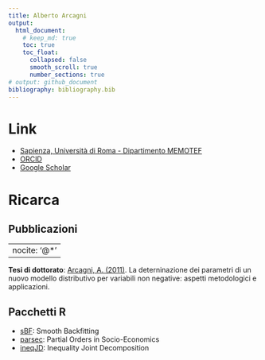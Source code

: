 ```yaml
---
title: Alberto Arcagni
output:
  html_document:
    # keep_md: true
    toc: true
    toc_float:
      collapsed: false
      smooth_scroll: true
      number_sections: true
# output: github_document
bibliography: bibliography.bib
---
```


# Link

* [Sapienza, Università di Roma - Dipartimento MEMOTEF](https://web.uniroma1.it/memotef/users/arcagni-alberto)
* [ORCID](https://orcid.org/0000-0003-4170-1447)
* [Google Scholar](https://scholar.google.it/citations?user=0PfEpdkAAAAJ&hl=it)

<!--
# Didattica

## Sapienza

### Statistica corso base

### Computational Tools For Finance

### Dottorato
-->

# Ricarca

## Pubblicazioni

---
nocite: '@*'
---
<div id="refs"></div>

**Tesi di dottorato**:
[Arcagni, A. (2011)](https://boa.unimib.it/handle/10281/25757). La deterninazione dei parametri di un nuovo modello distributivo per variabili non negative: aspetti metodologici e applicazioni.

## Pacchetti R

* [sBF](https://cran.r-project.org/web/packages/sBF/index.html): Smooth Backfitting
* [parsec](https://cran.r-project.org/web/packages/parsec/index.html): Partial Orders in Socio-Economics
* [ineqJD](https://cran.r-project.org/web/packages/ineqJD/index.html): Inequality Joint Decomposition